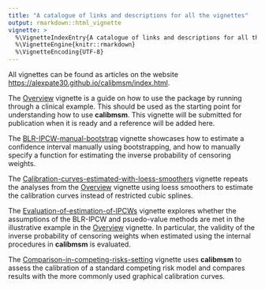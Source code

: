 ```yaml
---
title: "A catalogue of links and descriptions for all the vignettes"
output: rmarkdown::html_vignette
vignette: >
  %\VignetteIndexEntry{A catalogue of links and descriptions for all the vignettes}
  %\VignetteEngine{knitr::rmarkdown}
  %\VignetteEncoding{UTF-8}
---
```


All vignettes can be found as articles on the website [https://alexpate30.github.io/calibmsm/index.html](https://alexpate30.github.io/calibmsm/index.html).

The [Overview](https://alexpate30.github.io/calibmsm/articles/overview_vignette.pdf) vignette is a guide on how to use the package by running through a clinical example. This should be used as the starting point for understanding how to use **calibmsm**. This vignette will be submitted for publication when it is ready and a reference will be added here.

The [BLR-IPCW-manual-bootstrap](https://alexpate30.github.io/calibmsm/articles/BLR-IPCW-manual-bootstrap.html) vignette showcases how to estimate a confidence interval manually using bootstrapping, and how to manually specify a function for estimating the inverse probability of censoring weights.

The [Calibration-curves-estimated-with-loess-smoothers](https://alexpate30.github.io/calibmsm/articles/Calibration-curves-estimated-with-loess-smoothers.html) vignette repeats the analyses from the [Overview](https://alexpate30.github.io/calibmsm/articles/overview_vignette.pdf) vignette using loess smoothers to estimate the calibration curves instead of restricted cubic splines.

The [Evaluation-of-estimation-of-IPCWs](https://alexpate30.github.io/calibmsm/articles/Evaluation-of-estimation-of-IPCWs.html) vignette explores whether the assumptions of the BLR-IPCW and psuedo-value methods are met in the illustrative example in the [Overview](https://alexpate30.github.io/calibmsm/articles/overview_vignette.pdf) vignette. In particular, the validity of the inverse probability of censoring weights when estimated using the internal procedures in **calibmsm** is evaluated.

The [Comparison-in-competing-risks-setting](https://alexpate30.github.io/calibmsm/articles/Comparison-in-competing-risks-setting.html) vignette uses **calibmsm** to assess the calibration of a standard competing risk model and compares results with the more commonly used graphical calibration curves.



